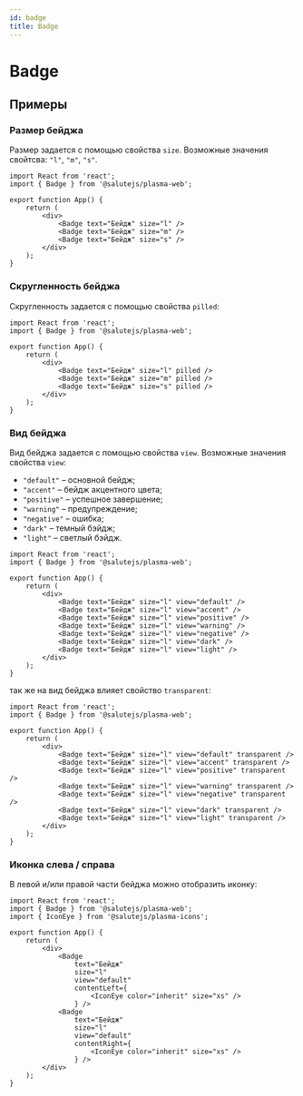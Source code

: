 ```yaml
---
id: badge
title: Badge
---
```



# Badge
<Description name="Badge" />
<PropsTable name="Badge"  exclude={['css']} />
<StorybookLink name="Badge" />

## Примеры

### Размер бейджа
Размер задается с помощью свойства `size`. Возможные значения свойтсва: `"l"`, `"m"`, `"s"`.

```tsx live 
import React from 'react';
import { Badge } from '@salutejs/plasma-web';

export function App() {
    return (
        <div>
            <Badge text="Бейдж" size="l" />
            <Badge text="Бейдж" size="m" />
            <Badge text="Бейдж" size="s" />
        </div>
    );
}
```

### Скругленность бейджа
Скругленность задается с помощью свойства `pilled`:

```tsx live 
import React from 'react';
import { Badge } from '@salutejs/plasma-web';

export function App() {
    return (
        <div>
            <Badge text="Бейдж" size="l" pilled />
            <Badge text="Бейдж" size="m" pilled />
            <Badge text="Бейдж" size="s" pilled />
        </div>
    );
}
```

### Вид бейджа
Вид бейджа задается с помощью свойства `view`. Возможные значения свойства `view`:

+ `"default"` – основной бейдж;
+ `"accent"` – бейдж акцентного цвета;
+ `"positive"` – успешное завершение;
+ `"warning"` – предупреждение;
+ `"negative"` – ошибка;
+ `"dark"` – темный бэйдж;
+ `"light"` – светлый бэйдж.

```tsx live 
import React from 'react';
import { Badge } from '@salutejs/plasma-web';

export function App() {
    return (
        <div>
            <Badge text="Бейдж" size="l" view="default" />
            <Badge text="Бейдж" size="l" view="accent" />
            <Badge text="Бейдж" size="l" view="positive" />
            <Badge text="Бейдж" size="l" view="warning" />
            <Badge text="Бейдж" size="l" view="negative" />
            <Badge text="Бейдж" size="l" view="dark" />
            <Badge text="Бейдж" size="l" view="light" />
        </div>
    );
}
```

так же на вид бейджа влияет свойство `transparent`:

```tsx live 
import React from 'react';
import { Badge } from '@salutejs/plasma-web';

export function App() {
    return (
        <div>
            <Badge text="Бейдж" size="l" view="default" transparent />
            <Badge text="Бейдж" size="l" view="accent" transparent />
            <Badge text="Бейдж" size="l" view="positive" transparent />
            <Badge text="Бейдж" size="l" view="warning" transparent />
            <Badge text="Бейдж" size="l" view="negative" transparent />
            <Badge text="Бейдж" size="l" view="dark" transparent />
            <Badge text="Бейдж" size="l" view="light" transparent />
        </div>
    );
}
```

### Иконка слева / справа
В левой и/или правой части бейджа можно отобразить иконку:

```tsx live
import React from 'react';
import { Badge } from '@salutejs/plasma-web';
import { IconEye } from '@salutejs/plasma-icons';

export function App() {
    return (
        <div>
            <Badge 
                text="Бейдж" 
                size="l"   
                view="default" 
                contentLeft={
                    <IconEye color="inherit" size="xs" />
                } />
            <Badge 
                text="Бейдж" 
                size="l"   
                view="default" 
                contentRight={
                    <IconEye color="inherit" size="xs" />
                } />
        </div>
    );
}
```
